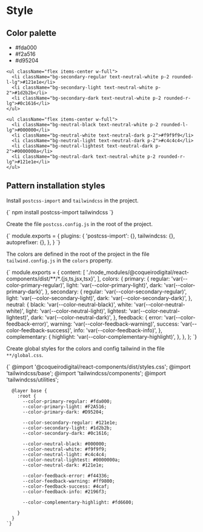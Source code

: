 
<Meta title="Introduction/Style" />

# Style

## Color palette

<Unstyled>
  <div className="p-4 flex flex-col gap-4 font-semibold border shadow-xl rounded-lg mb-8">
    <ul className="flex items-center w-full">
      <li className="bg-primary-regular text-neutral-white p-2 rounded-l-lg">#fda000</li>
      <li className="bg-primary-light text-neutral-white p-2">#f2a516</li>
      <li className="bg-primary-dark text-neutral-white p-2 rounded-r-lg">#d95204</li>
    </ul>

    <ul className="flex items-center w-full">
      <li className="bg-secondary-regular text-neutral-white p-2 rounded-l-lg">#121e1e</li>
      <li className="bg-secondary-light text-neutral-white p-2">#1d2b2b</li>
      <li className="bg-secondary-dark text-neutral-white p-2 rounded-r-lg">#0c1616</li>
    </ul>

    <ul className="flex items-center w-full">
      <li className="bg-neutral-black text-neutral-white p-2 rounded-l-lg">#000000</li>
      <li className="bg-neutral-white text-neutral-dark p-2">#f9f9f9</li>
      <li className="bg-neutral-light text-neutral-dark p-2">#c4c4c4</li>
      <li className="bg-neutral-lightest text-neutral-dark p-2">#0000000a</li>
      <li className="bg-neutral-dark text-neutral-white p-2 rounded-r-lg">#121e1e</li>
    </ul>
  </div>
</Unstyled>

## Pattern installation styles

Install `postcss-import` and `tailwindcss` in the project.

<Unstyled>
  <Copy>
    {`
      npm install postcss-import tailwindcss
    `}
  </Copy>
</Unstyled>

Create the file `postcss.config.js` in the root of the project.

<Unstyled>
  <Copy>
    {`
      module.exports = {
        plugins: {
          'postcss-import': {},
          tailwindcss: {},
          autoprefixer: {},
        },
      }
    `}
  </Copy>
</Unstyled>

The colors are defined in the root of the project in the file `tailwind.config.js` in the `colors` property.

<Unstyled>
  <Copy>
    {`
      module.exports = {
        content: [
          './node_modules/@coqueirodigital/react-components/dist/**/*.{js,ts,jsx,tsx}',
        ],
        colors: {
          primary: {
            regular: 'var(--color-primary-regular)',
            light: 'var(--color-primary-light)',
            dark: 'var(--color-primary-dark)',
          },
          secondary: {
            regular: 'var(--color-secondary-regular)',
            light: 'var(--color-secondary-light)',
            dark: 'var(--color-secondary-dark)',
          },
          neutral: {
            black: 'var(--color-neutral-black)',
            white: 'var(--color-neutral-white)',
            light: 'var(--color-neutral-light)',
            lightest: 'var(--color-neutral-lightest)',
            dark: 'var(--color-neutral-dark)',
          },
          feedback: {
            error: 'var(--color-feedback-error)',
            warning: 'var(--color-feedback-warning)',
            success: 'var(--color-feedback-success)',
            info: 'var(--color-feedback-info)',
          },
          complementary: {
            highlight: 'var(--color-complementary-highlight)',
          },
        },
      };
    `}
  </Copy>
</Unstyled>

Create global styles for the colors and config tailwind in the file `**/global.css`.

<Unstyled>
  <Copy>
    {`
      @import '@coqueirodigital/react-components/dist/styles.css';
      @import 'tailwindcss/base';
      @import 'tailwindcss/components';
      @import 'tailwindcss/utilities';
      
      @layer base {
        :root {
          --color-primary-regular: #fda000;
          --color-primary-light: #F2A516;
          --color-primary-dark: #D95204;

          --color-secondary-regular: #121e1e;
          --color-secondary-light: #1d2b2b;
          --color-secondary-dark: #0c1616;

          --color-neutral-black: #000000;
          --color-neutral-white: #f9f9f9;
          --color-neutral-light: #c4c4c4;
          --color-neutral-lightest: #0000000a;
          --color-neutral-dark: #121e1e;

          --color-feedback-error: #f44336;
          --color-feedback-warning: #ff9800;
          --color-feedback-success: #4caf;
          --color-feedback-info: #2196f3;

          --color-complementary-highlight: #fd6600;

        }
      }
    `}
  </Copy>
</Unstyled>
